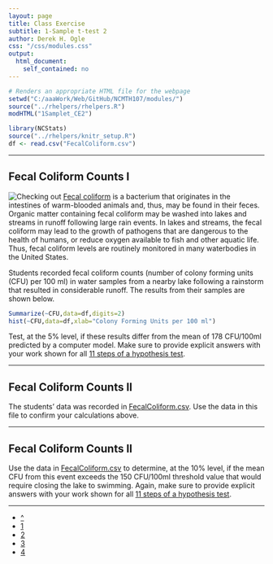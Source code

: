```yaml
---
layout: page
title: Class Exercise
subtitle: 1-Sample t-test 2
author: Derek H. Ogle
css: "/css/modules.css"
output:
  html_document:
    self_contained: no
---
```


```r
# Renders an appropriate HTML file for the webpage
setwd("C:/aaaWork/Web/GitHub/NCMTH107/modules/")
source("../rhelpers/rhelpers.R")
modHTML("1Samplet_CE2")
```

```r
library(NCStats)
source("../rhelpers/knitr_setup.R")
df <- read.csv("FecalColiform.csv")
```

----

## Fecal Coliform Counts I
<img src="http://derekogle.com/NCMTH107/modules/zimgs/warning_sign.jpg" alt="Checking out" class="img-right">
[Fecal coliform](https://en.wikipedia.org/wiki/Fecal_coliform) is a bacterium that originates in the intestines of warm-blooded animals and, thus, may be found in their feces.  Organic matter containing fecal coliform may be washed into lakes and streams in runoff following large rain events.  In lakes and streams, the fecal coliform may lead to the growth of pathogens that are dangerous to the health of humans, or reduce oxygen available to fish and other aquatic life.  Thus, fecal coliform levels are routinely monitored in many waterbodies in the United States.

Students recorded fecal coliform counts (number of colony forming units (CFU) per 100 ml) in water samples from a nearby lake following a rainstorm that resulted in considerable runoff.  The results from their samples are shown below.

```r
Summarize(~CFU,data=df,digits=2)
hist(~CFU,data=df,xlab="Colony Forming Units per 100 ml")
```

Test, at the 5% level, if these results differ from the mean of 178 CFU/100ml predicted by a computer model.  Make sure to provide explicit answers with your work shown for all [11 steps of a hypothesis test](../Hypothesis_Testing/11-steps.html).

----

## Fecal Coliform Counts II
The students' data was recorded in [FecalColiform.csv](FecalColiform.csv).  Use the data in this file to confirm your calculations above.

----

## Fecal Coliform Counts II
Use the data in [FecalColiform.csv](FecalColiform.csv) to determine, at the 10% level, if the mean CFU from this event exceeds the 150 CFU/100ml threshold value that would require closing the lake to swimming.  Again, make sure to provide explicit answers with your work shown for all [11 steps of a hypothesis test](../Hypothesis_Testing/11-steps.html).

----

<div class="text-center">
<ul class="pagination pagination-lg">
  <li><a href="1Samplet.html">^</a></li>
  <li><a href="1Samplet_CE1.html">1</a></li>
  <li class="active"><a href="#">2</a></li>
  <li><a href="1Samplet_CE3.html">3</a></li>
  <li><a href="1Samplet_CE4.html">4</a></li>
</ul>
</div>
